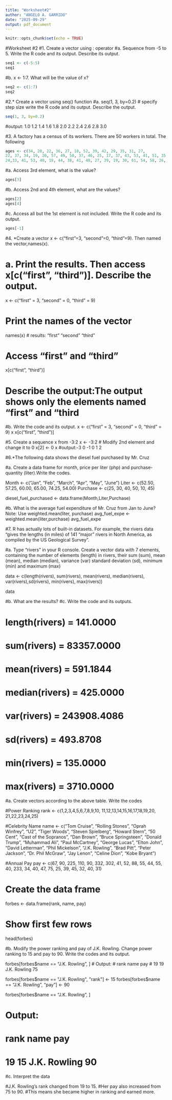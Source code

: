 ```yaml
---
title: "Worksheet#2"
author: "ANGELO A. GARRIDO"
date: "2025-09-29"
output: pdf_document
---
```


```r
knitr::opts_chunk$set(echo = TRUE)

```

#Worksheet #2
#1. Create a vector using : operator
#a. Sequence from -5 to 5. Write the R code and its output. Describe its output.
```r
seq1 <- c(-5:5)
seq1
```
#b. x <- 1:7. What will be the value of x?
```r
seq2 <- c(1:7)
seq2
```
#2.* Create a vector using seq() function
#a. seq(1, 3, by=0.2) # specify step size write the R code and its output. Describe the output.
```r
seq(1, 3, by=0.2)
```
#output: 1.0 1.2 1.4 1.6 1.8 2.0 2.2 2.4 2.6 2.8 3.0

#3. A factory has a census of its workers. There are 50 workers in total. The following
```r
ages <- c(34, 28, 22, 36, 27, 18, 52, 39, 42, 29, 35, 31, 27,
22, 37, 34, 19, 20, 57, 49, 50, 37, 46, 25, 17, 37, 43, 53, 41, 51, 35,
24,33, 41, 53, 40, 18, 44, 38, 41, 48, 27, 39, 19, 30, 61, 54, 58, 26,)
```
#a. Access 3rd element, what is the value?
```r
ages[3]
```
#b. Access 2nd and 4th element, what are the values?
```r
ages[2]
ages[4]
```
#c. Access all but the 1st element is not included. Write the R code and its output.
```r
ages[-1]
```
#4. *Create a vector x <- c("first"=3, "second"=0, "third"=9). Then named the vector,names(x).

# a. Print the results. Then access x[c("first", "third")]. Describe the output.

x <- c("first" = 3, "second" = 0, "third" = 9)

# Print the names of the vector
names(x)
# results: "first"  "second" "third"

# Access "first" and "third"
x[c("first", "third")]

# Describe the output:The output shows only the elements named "first" and "third

#b. Write the code and its output.
x <- c("first" = 3, "second" = 0, "third" = 9)
x
x[c("first", "third")]

#5. Create a sequence x from -3:2
x <- -3:2
# Modify 2nd element and change it to 0
x[2] <- 0
x
#output:-3  0 -1  0  1  2

#6.*The following data shows the diesel fuel purchased by Mr. Cruz

#a. Create a data frame for month, price per liter (php) and purchase-quantity (liter).Write the codes.

Month <- c("Jan", "Feb", "March", "Apr", "May", "June")
Liter <- c(52.50, 57.25, 60.00, 65.00, 74.25, 54.00)
Purchase <- c(25, 30, 40, 50, 10, 45)

diesel_fuel_purchased <- data.frame(Month,Liter,Purchase)

#b. What is the average fuel expenditure of Mr. Cruz from Jan to June? Note: Use weighted.mean(liter, purchase)
avg_fuel_expe <- weighted.mean(liter,purchase)
avg_fuel_expe

#7. R has actually lots of built-in datasets. For example, the rivers data “gives the lengths (in miles) of 141 “major” rivers in North America, as compiled by the US Geological Survey”.

#a. Type “rivers” in your R console. Create a vector data with 7 elements, containing the number of elements (length) in rivers, their sum (sum), mean (mean), median (median), variance (var) standard deviation (sd), minimum (min) and maximum (max)

data <- c(length(rivers), sum(rivers), mean(rivers), median(rivers), var(rivers),sd(rivers), min(rivers),
max(rivers))

data

#b. What are the results?
#c. Write the code and its outputs.

# length(rivers) = 141.0000
# sum(rivers) = 83357.0000
# mean(rivers) = 591.1844
# median(rivers) = 425.0000
# var(rivers) = 243908.4086
# sd(rivers) = 493.8708
# min(rivers) = 135.0000
# max(rivers) = 3710.0000


#a. Create vectors according to the above table. Write the codes


#Power Ranking
rank <- c(1,2,3,4,5,6,7,8,9,10,
          11,12,13,14,15,16,17,18,19,20,
          21,22,23,24,25)

#Celebrity Name
name <- c("Tom Cruise", "Rolling Stones", "Oprah Winfrey", "U2", "Tiger Woods",
          "Steven Spielberg", "Howard Stern", "50 Cent", "Cast of the Sopranos", "Dan Brown",
          "Bruce Springsteen", "Donald Trump", "Muhammad Ali", "Paul McCartney", "George Lucas",
          "Elton John", "David Letterman", "Phil Mickelson", "J.K. Rowling", "Brad Pitt",
          "Peter Jackson", "Dr. Phil McGraw", "Jay Lenon", "Celine Dion", "Kobe Bryant")

#Annual Pay
pay <- c(67, 90, 225, 110, 90,
         332, 302, 41, 52, 88,
         55, 44, 55, 40, 233,
         34, 40, 47, 75, 25,
         39, 45, 32, 40, 31)
         
# Create the data frame
forbes <- data.frame(rank, name, pay)

# Show first few rows
head(forbes)


#b. Modify the power ranking and pay of J.K. Rowling. Change power ranking to 15 and pay to 90. Write the codes and its output.

forbes[forbes$name == "J.K. Rowling", ]
# Output:
#   rank        name    pay
# 19   19 J.K. Rowling   75

forbes[forbes$name == "J.K. Rowling", "rank"] <- 15
forbes[forbes$name == "J.K. Rowling", "pay"] <- 90

forbes[forbes$name == "J.K. Rowling", ]

# Output:
#   rank        name    pay
# 19   15 J.K. Rowling   90

#c. Interpret the data

#J.K. Rowling's rank changed from 19 to 15.
#Her pay also increased from 75 to 90.
#This means she became higher in ranking and earned more.










